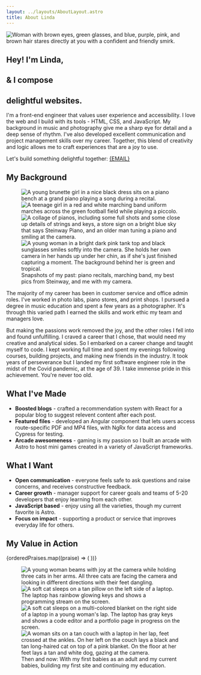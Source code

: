 ```yaml
---
layout: ../layouts/AboutLayout.astro
title: About Linda
---
```





<section class="intro">
  <Image
    src={profilePic}
    class="selfie"
    alt="Woman with brown eyes, green glasses, and blue, purple, pink, and brown hair stares directly at you with a confident and friendly smirk."
    loading="eager"
  />

  <h1 class="gradient-text">Hey! I'm Linda,</h1>
  <h1 class="gradient-text">& I compose</h1>
  <h1 class="gradient-text"><span>delightful</span> websites.</h1>
</section>

<section class="about">
  I'm a front-end engineer that values user experience and accessibility. I love the web and I build with its tools - HTML, CSS, and JavaScript. My background in music and photography give me a sharp eye for detail and a deep sense of rhythm. I've also developed excellent communication and project management skills over my career. Together, this blend of creativity and logic allows me to craft experiences that are a joy to use.

  <p class="cta">Let's build something delightful together: <a href={`mailto:${EMAIL}`} class="gradient-text">{EMAIL}</a></p>

  <h2>My Background</h2>

  <figure>
    <div class="about-bg-imgs-wrapper">
      <Image
        src={littlePiano}
        alt="A young brunette girl in a nice black dress sits on a piano bench at a grand piano playing a song during a recital."
      />
      <Image
        src={hsMarching}
        alt="A teenage girl in a red and white marching band uniform marches across the green football field while playing a piccolo."
      />
      <Image
        src={steinwayPics}
        alt="A collage of pianos, including some full shots and some close up details of strings and keys, a store sign on a bright blue sky that says Steinway Piano, and an older man tuning a piano and smiling at the camera."
      />
      <Image
        src={bocaCamera}
        alt="A young woman in a bright dark pink tank top and black sunglasses smiles softly into the camera. She holds her own camera in her hands up under her chin, as if she's just finished capturing a moment. The background behind her is green and tropical."
      />
    </div>
    <figcaption>Snapshots of my past: piano recitals, marching band, my best pics from Steinway, and me with my camera.</figcaption>
  </figure>

  The majority of my career has been in customer service and office admin roles. I've worked in photo labs, piano stores, and print shops. I pursued a degree in music education and spent a few years as a photographer. It's through this varied path I earned the skills and work ethic my team and managers love.

  But making the passions work removed the joy, and the other roles I fell into and found unfulfilling. I craved a career that I chose, that would need my creative and analytical sides. So I embarked on a career change and taught myself to code. I kept working full time and spent my evenings following courses, building projects, and making new friends in the industry. It took years of perseverance but I landed my first software engineer role in the midst of the Covid pandemic, at the age of 39. I take immense pride in this achievement. You're never too old.
</section>

<section class="value">
<div>
  <h2>What I've Made</h2>
    <ul>
      <li><strong>Boosted blogs</strong> - crafted a recommendation system with React for a popular blog to suggest relevent content after each post.</li>
      <li><strong>Featured files</strong> - developed an Angular component that lets users access route-specific PDF and MP4 files, with NgRx for data access and Cypress for testing.</li>
      <li><strong>Arcade awesomeness</strong> - gaming is my passion so I built an arcade with Astro to host mini games created in a variety of JavaScript frameworks.</li>
    </ul>
</div>
<div>
  <h2>What I Want</h2>
    <ul>
      <li><strong>Open communication</strong> - everyone feels safe to ask questions and raise concerns, and receives constructive feedback.</li>
      <li><strong>Career growth</strong> - manager support for career goals and teams of 5-20 developers that enjoy learning from each other.</li>
      <li><strong>JavaScript based</strong> - enjoy using all the varieties, though my current favorite is Astro.</li>
      <li><strong>Focus on impact</strong> - supporting a product or service that improves everyday life for others.</li>
    </ul>
    </div>
</section>

<section class="praises">
  <h2>My Value in Action</h2>
  <div class="praises-wrapper">
    {orderedPraises.map((praise) => (
      <PraiseCard praise={praise}></PraiseCard>
    ))}
  </div>
</section>

<figure>
  <div class="outro-imgs-wrapper">
    <Image
      src={ogBabes}
      alt="A young woman beams with joy at the camera while holding three cats in her arms. All three cats are facing the camera and looking in different directions with their feet dangling."
    />
    <Image
      src={pipLwj}
      alt="A soft cat sleeps on a tan pillow on the left side of a laptop. The laptop has rainbow glowing keys and shows a programming stream on the screen."
    />
    <Image
      src={tmoFirstSite}
      alt="A soft cat sleeps on a multi-colored blanket on the right side of a laptop in a young woman's lap. The laptop has gray keys and shows a code editor and a portfolio page in progress on the screen."
    />
    <Image
      src={gen2Babes}
      alt="A woman sits on a tan couch with a laptop in her lap, feet crossed at the ankles. On her left on the couch lays a black and tan long-haired cat on top of a pink blanket. On the floor at her feet lays a tan and white dog, gazing at the camera."
    />
  </div>
  <figcaption>Then and now: With my first babies as an adult and my current babies, building my first site and continuing my education.</figcaption>
</figure>
